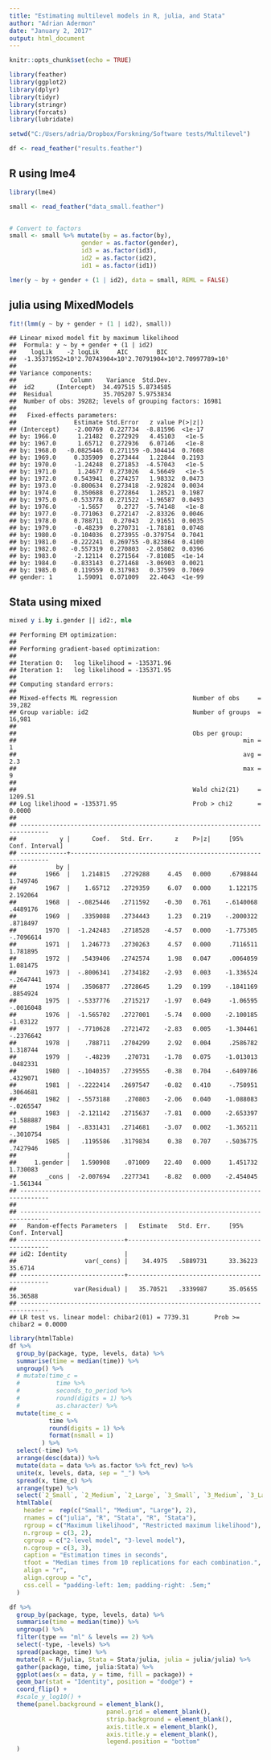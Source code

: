 ```yaml
---
title: "Estimating multilevel models in R, julia, and Stata"
author: "Adrian Adermon"
date: "January 2, 2017"
output: html_document
---
```


```r
knitr::opts_chunk$set(echo = TRUE)

library(feather)
library(ggplot2)
library(dplyr)
library(tidyr)
library(stringr)
library(forcats)
library(lubridate)

setwd("C:/Users/adria/Dropbox/Forskning/Software tests/Multilevel")

df <- read_feather("results.feather")
```

## R using lme4

```r
library(lme4)

small <- read_feather("data_small.feather")


# Convert to factors
small <- small %>% mutate(by = as.factor(by), 
                    gender = as.factor(gender), 
                    id3 = as.factor(id3), 
                    id2 = as.factor(id2), 
                    id1 = as.factor(id1))
```

```r
lmer(y ~ by + gender + (1 | id2), data = small, REML = FALSE)
```

## julia using MixedModels

```julia
fit!(lmm(y ~ by + gender + (1 | id2), small))
```


```
## Linear mixed model fit by maximum likelihood
##  Formula: y ~ by + gender + (1 | id2)
##    logLik    -2 logLik     AIC        BIC    
##  -1.35371952×10⁵2.70743904×10⁵2.70791904×10⁵2.70997789×10⁵
## 
## Variance components:
##               Column    Variance  Std.Dev. 
##  id2      (Intercept)  34.497515 5.8734585
##  Residual              35.705207 5.9753834
##  Number of obs: 39282; levels of grouping factors: 16981
## 
##   Fixed-effects parameters:
##                Estimate Std.Error   z value P(>|z|)
## (Intercept)    -2.00769  0.227734  -8.81596  <1e-17
## by: 1966.0      1.21482  0.272929   4.45103   <1e-5
## by: 1967.0      1.65712  0.272936   6.07146   <1e-8
## by: 1968.0   -0.0825446  0.271159 -0.304414  0.7608
## by: 1969.0     0.335909  0.273444   1.22844  0.2193
## by: 1970.0     -1.24248  0.271853  -4.57043   <1e-5
## by: 1971.0      1.24677  0.273026   4.56649   <1e-5
## by: 1972.0     0.543941  0.274257   1.98332  0.0473
## by: 1973.0    -0.800634  0.273418  -2.92824  0.0034
## by: 1974.0     0.350688  0.272864   1.28521  0.1987
## by: 1975.0    -0.533778  0.271522  -1.96587  0.0493
## by: 1976.0      -1.5657    0.2727  -5.74148   <1e-8
## by: 1977.0    -0.771063  0.272147  -2.83326  0.0046
## by: 1978.0     0.788711   0.27043   2.91651  0.0035
## by: 1979.0     -0.48239  0.270731  -1.78181  0.0748
## by: 1980.0    -0.104036  0.273955 -0.379754  0.7041
## by: 1981.0    -0.222241  0.269755 -0.823864  0.4100
## by: 1982.0    -0.557319  0.270803  -2.05802  0.0396
## by: 1983.0     -2.12114  0.271564  -7.81085  <1e-14
## by: 1984.0    -0.833143  0.271468  -3.06903  0.0021
## by: 1985.0     0.119559  0.317983   0.37599  0.7069
## gender: 1       1.59091  0.071009   22.4043  <1e-99
```

## Stata using mixed

```stata
mixed y i.by i.gender || id2:, mle
```

```
## Performing EM optimization: 
## 
## Performing gradient-based optimization: 
## 
## Iteration 0:   log likelihood = -135371.96  
## Iteration 1:   log likelihood = -135371.95  
## 
## Computing standard errors:
## 
## Mixed-effects ML regression                     Number of obs     =     39,282
## Group variable: id2                             Number of groups  =     16,981
## 
##                                                 Obs per group:
##                                                               min =          1
##                                                               avg =        2.3
##                                                               max =          9
## 
##                                                 Wald chi2(21)     =    1209.51
## Log likelihood = -135371.95                     Prob > chi2       =     0.0000
## 
## ------------------------------------------------------------------------------
##            y |      Coef.   Std. Err.      z    P>|z|     [95% Conf. Interval]
## -------------+----------------------------------------------------------------
##           by |
##        1966  |   1.214815   .2729288     4.45   0.000     .6798844    1.749746
##        1967  |    1.65712   .2729359     6.07   0.000     1.122175    2.192064
##        1968  |  -.0825446   .2711592    -0.30   0.761    -.6140068    .4489176
##        1969  |   .3359088   .2734443     1.23   0.219    -.2000322    .8718497
##        1970  |  -1.242483   .2718528    -4.57   0.000    -1.775305   -.7096614
##        1971  |   1.246773   .2730263     4.57   0.000     .7116511    1.781895
##        1972  |   .5439406   .2742574     1.98   0.047     .0064059    1.081475
##        1973  |  -.8006341   .2734182    -2.93   0.003    -1.336524   -.2647441
##        1974  |   .3506877   .2728645     1.29   0.199    -.1841169    .8854924
##        1975  |  -.5337776   .2715217    -1.97   0.049     -1.06595   -.0016048
##        1976  |  -1.565702   .2727001    -5.74   0.000    -2.100185    -1.03122
##        1977  |  -.7710628   .2721472    -2.83   0.005    -1.304461   -.2376642
##        1978  |    .788711   .2704299     2.92   0.004     .2586782    1.318744
##        1979  |    -.48239    .270731    -1.78   0.075    -1.013013    .0482331
##        1980  |  -.1040357   .2739555    -0.38   0.704    -.6409786    .4329071
##        1981  |  -.2222414   .2697547    -0.82   0.410     -.750951    .3064681
##        1982  |  -.5573188    .270803    -2.06   0.040    -1.088083   -.0265547
##        1983  |  -2.121142   .2715637    -7.81   0.000    -2.653397   -1.588887
##        1984  |  -.8331431   .2714681    -3.07   0.002    -1.365211   -.3010754
##        1985  |   .1195586   .3179834     0.38   0.707    -.5036775    .7427946
##              |
##     1.gender |   1.590908    .071009    22.40   0.000     1.451732    1.730083
##        _cons |  -2.007694   .2277341    -8.82   0.000    -2.454045   -1.561344
## ------------------------------------------------------------------------------
## 
## ------------------------------------------------------------------------------
##   Random-effects Parameters  |   Estimate   Std. Err.     [95% Conf. Interval]
## -----------------------------+------------------------------------------------
## id2: Identity                |
##                   var(_cons) |    34.4975   .5889731      33.36223     35.6714
## -----------------------------+------------------------------------------------
##                var(Residual) |   35.70521   .3339987      35.05655    36.36588
## ------------------------------------------------------------------------------
## LR test vs. linear model: chibar2(01) = 7739.31       Prob >= chibar2 = 0.0000
```



```r
library(htmlTable)
df %>% 
  group_by(package, type, levels, data) %>% 
  summarise(time = median(time)) %>% 
  ungroup() %>% 
  # mutate(time_c = 
  #          time %>% 
  #          seconds_to_period %>% 
  #          round(digits = 1) %>% 
  #          as.character) %>% 
  mutate(time_c = 
           time %>% 
           round(digits = 1) %>% 
           format(nsmall = 1)
         ) %>% 
  select(-time) %>% 
  arrange(desc(data)) %>% 
  mutate(data = data %>% as.factor %>% fct_rev) %>% 
  unite(x, levels, data, sep = "_") %>% 
  spread(x, time_c) %>% 
  arrange(type) %>% 
  select(`2_Small`, `2_Medium`, `2_Large`, `3_Small`, `3_Medium`, `3_Large`) %>%
  htmlTable(
    header =  rep(c("Small", "Medium", "Large"), 2),
    rnames = c("julia", "R", "Stata", "R", "Stata"),
    rgroup = c("Maximum likelihood", "Restricted maximum likelihood"),
    n.rgroup = c(3, 2),
    cgroup = c("2-level model", "3-level model"),
    n.cgroup = c(3, 3), 
    caption = "Estimation times in seconds",
    tfoot = "Median times from 10 replications for each combination.",
    align = "r",
    align.cgroup = "c",
    css.cell = "padding-left: 1em; padding-right: .5em;"
  )
```

```r
df %>% 
  group_by(package, type, levels, data) %>% 
  summarise(time = median(time)) %>% 
  ungroup() %>% 
  filter(type == "ml" & levels == 2) %>% 
  select(-type, -levels) %>% 
  spread(package, time) %>% 
  mutate(R = R/julia, Stata = Stata/julia, julia = julia/julia) %>% 
  gather(package, time, julia:Stata) %>% 
  ggplot(aes(x = data, y = time, fill = package)) +
  geom_bar(stat = "Identity", position = "dodge") +
  coord_flip() + 
  #scale_y_log10() +
  theme(panel.background = element_blank(),
                           panel.grid = element_blank(),
                           strip.background = element_blank(),
                           axis.title.x = element_blank(),
                           axis.title.y = element_blank(),
                           legend.position = "bottom"
  )
```